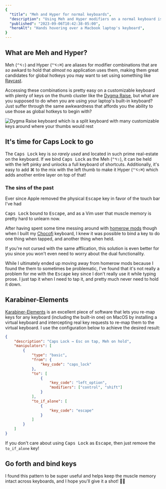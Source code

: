 ```yaml
---
{
  "title": "Meh and Hyper for normal keyboards",
  "description": "Using Meh and Hyper modifiers on a normal keyboard is difficult, but it doesn't have to be.",
  "published": "2023-09-06T10:42:38-05:00",
  "heroAlt": "Hands hovering over a Macbook laptop's keyboard",
}
---
```


## What are Meh and Hyper?

Meh (<kbd>⌃</kbd><kbd>⌥</kbd><kbd>⇧</kbd>) and Hyper (<kbd>⌃</kbd><kbd>⌥</kbd><kbd>⇧</kbd><kbd>⌘</kbd>) are aliases for modifier combinations that are _so_ awkard to
hold that _almost_ no application uses them, making them great candidates for global hotkeys
you may want to set using something like [Raycast](https://www.raycast.com/).

Accessing these combinations is pretty easy on a customizable keyboard with plenty of keys on
the thumb cluster like the [Dygma Raise](https://dygma.com/products/dygma-raise), but what are
you supposed to do when you are using your laptop's built-in keyboard? Just suffer through the
same awkwardness that affords you the ability to use those as global hotkeys to begin with?

![Dygma Raise keyboard which is a split keyboard with many customizable keys around where your thumbs would rest](../../assets/Raise-Black-Black-US_1500x.webp)

## It's time for Caps Lock to go

The <kbd>Caps Lock</kbd> key is _so rarely used_ and located in such prime real-estate on the keyboard.
If we bind <kbd>Caps Lock</kbd> as the Meh (<kbd>⌃</kbd><kbd>⌥</kbd><kbd>⇧</kbd>), it can be held with the left pinky and unlocks a full
keyboard of shortcuts. Additionally, it's easy to add ⌘ to the mix with the left thumb to
make it Hyper (<kbd>⌃</kbd><kbd>⌥</kbd><kbd>⇧</kbd><kbd>⌘</kbd>) which adds another entire layer on top of that!

### The sins of the past

Ever since Apple removed the physical <kbd>Escape</kbd> key in favor of the touch bar I've had

<kbd>Caps Lock</kbd> bound to <kbd>Escape</kbd>, and as a Vim user that muscle
memory is pretty hard to unlearn now.

After having spent some time messing around with [homerow mods](https://precondition.github.io/home-row-mods)
though when I built my [Chocofi](https://shop.beekeeb.com/product/chocofi-36-keys-kailh-low-profile-choc-v1-mechanical-ergonomic-hotswap-split-keyboard-diy-kit/) keyboard,
I knew it was possible to bind a key to do one thing when tapped, and another thing when held.

If you're not cursed with the same afflication, this solution is even better for you since you
won't even need to worry about the dual functionality.

While I ultimately ended up moving away from homerow mods because I found the them to sometimes
be problematic, I've found that it's not really a problem for me with the <kbd>Escape</kbd> key since I
don't really use it while typing prose. I just tap it when I need to tap it, and pretty much
never need to hold it down.

## Karabiner-Elements

[Karabiner-Elements](https://karabiner-elements.pqrs.org/) is an excellent piece of
software that lets you re-map keys for any keyboard (including the built-in one) on MacOS by
installing a virtual keyboard and intercepting real key requests to re-map them to the virtual
keyboard. I use the configuration below to achieve the desired result:

```json
{
	"description": "Caps Lock → Esc on tap, Meh on hold",
	"manipulators": [
		{
			"type": "basic",
			"from": {
				"key_code": "caps_lock"
			},
			"to": [
				{
					"key_code": "left_option",
					"modifiers": ["control", "shift"]
				}
			],
			"to_if_alone": [
				{
					"key_code": "escape"
				}
			]
		}
	]
}
```

If you don't care about using <kbd>Caps Lock</kbd> as <kbd>Escape</kbd>, then just remove the `to_if_alone` key!

## Go forth and bind keys

I found this pattern to be super useful and helps keep the muscle memory intact across
keyboards, and I hope you'll give it a shot! 💪🏻
